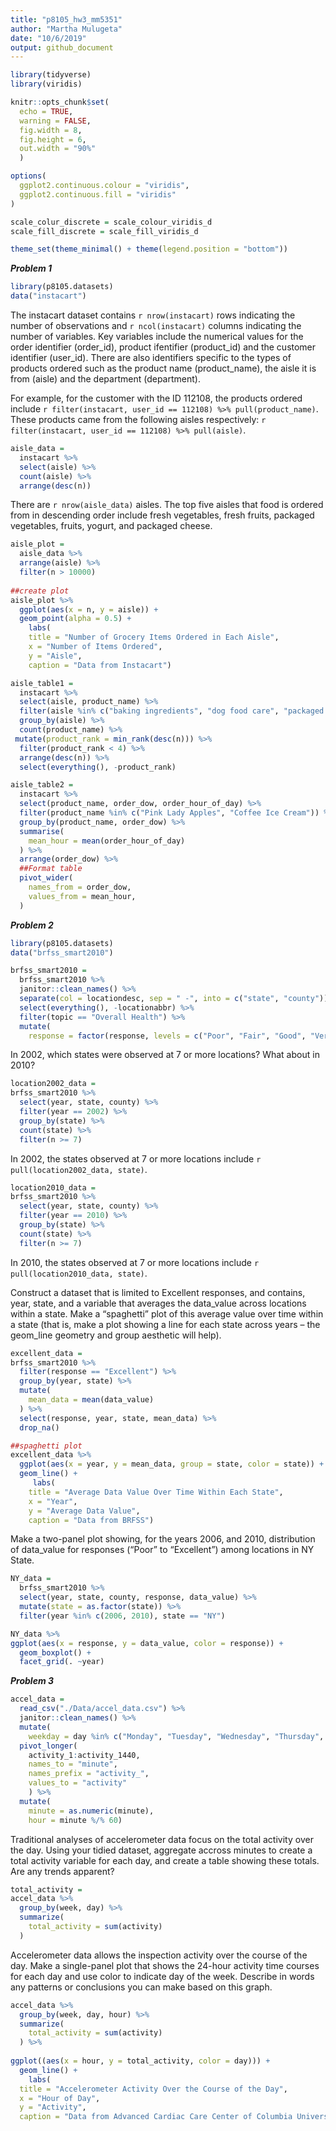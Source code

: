 ```yaml
---
title: "p8105_hw3_mm5351"
author: "Martha Mulugeta"
date: "10/6/2019"
output: github_document
---
```


```r
library(tidyverse)
library(viridis)

knitr::opts_chunk$set(
  echo = TRUE,
  warning = FALSE,
  fig.width = 8,
  fig.height = 6,
  out.width = "90%"
  )

options(
  ggplot2.continuous.colour = "viridis",
  ggplot2.continuous.fill = "viridis"
)

scale_colur_discrete = scale_colour_viridis_d
scale_fill_discrete = scale_fill_viridis_d

theme_set(theme_minimal() + theme(legend.position = "bottom"))
```

***Problem 1***
```r
library(p8105.datasets)
data("instacart")
```

The instacart dataset contains `r nrow(instacart)` rows indicating the number of observations and `r ncol(instacart)` columns indicating the number of variables. Key variables include the numerical values for the order identifier (order_id), product ifentifier (product_id) and the  customer identifier (user_id). There are also identifiers specific to the types of products ordered such as the product name (product_name), the aisle it is from (aisle) and the department (department). 

For example, for the customer with the ID 112108, the products ordered include `r filter(instacart, user_id == 112108) %>% pull(product_name)`. These products came from the following aisles respectively: `r filter(instacart, user_id == 112108) %>% pull(aisle)`. 

```r
aisle_data = 
  instacart %>% 
  select(aisle) %>% 
  count(aisle) %>% 
  arrange(desc(n)) 
```

There are `r nrow(aisle_data)` aisles. The top five aisles that food is ordered from in descending order include fresh vegetables, fresh fruits, packaged vegetables, fruits,	yogurt, and packaged cheese. 

```r
aisle_plot =
  aisle_data %>% 
  arrange(aisle) %>% 
  filter(n > 10000)
  
##create plot  
aisle_plot %>% 
  ggplot(aes(x = n, y = aisle)) +
  geom_point(alpha = 0.5) +
    labs(
    title = "Number of Grocery Items Ordered in Each Aisle",
    x = "Number of Items Ordered",
    y = "Aisle",
    caption = "Data from Instacart")
```



```r
aisle_table1 =
  instacart %>% 
  select(aisle, product_name) %>% 
  filter(aisle %in% c("baking ingredients", "dog food care", "packaged vegetables fruits")) %>% 
  group_by(aisle) %>% 
  count(product_name) %>%
 mutate(product_rank = min_rank(desc(n))) %>% 
  filter(product_rank < 4) %>% 
  arrange(desc(n)) %>% 
  select(everything(), -product_rank)
```

```r
aisle_table2 = 
  instacart %>% 
  select(product_name, order_dow, order_hour_of_day) %>% 
  filter(product_name %in% c("Pink Lady Apples", "Coffee Ice Cream")) %>% 
  group_by(product_name, order_dow) %>% 
  summarise(
    mean_hour = mean(order_hour_of_day)
  ) %>%  
  arrange(order_dow) %>%
  ##Format table  
  pivot_wider(
    names_from = order_dow,
    values_from = mean_hour,
  ) 
```



***Problem 2***
```r
library(p8105.datasets)
data("brfss_smart2010") 
```

```r
brfss_smart2010 =
  brfss_smart2010 %>% 
  janitor::clean_names() %>% 
  separate(col = locationdesc, sep = " -", into = c("state", "county")) %>%
  select(everything(), -locationabbr) %>% 
  filter(topic == "Overall Health") %>% 
  mutate(
    response = factor(response, levels = c("Poor", "Fair", "Good", "Very good", "Excellent"), ordered = TRUE)) 
```  
  
In 2002, which states were observed at 7 or more locations? What about in 2010?
```r
location2002_data = 
brfss_smart2010 %>% 
  select(year, state, county) %>%
  filter(year == 2002) %>% 
  group_by(state) %>% 
  count(state) %>% 
  filter(n >= 7)
```

In 2002, the states observed at 7 or more locations include `r pull(location2002_data, state)`.

```r
location2010_data = 
brfss_smart2010 %>% 
  select(year, state, county) %>%
  filter(year == 2010) %>% 
  group_by(state) %>% 
  count(state) %>% 
  filter(n >= 7)
```

In 2010, the states observed at 7 or more locations include `r pull(location2010_data, state)`.

Construct a dataset that is limited to Excellent responses, and contains, year, state, and a variable that averages the data_value across locations within a state. Make a “spaghetti” plot of this average value over time within a state (that is, make a plot showing a line for each state across years – the geom_line geometry and group aesthetic will help).
```r
excellent_data = 
brfss_smart2010 %>% 
  filter(response == "Excellent") %>% 
  group_by(year, state) %>% 
  mutate(
    mean_data = mean(data_value)
  ) %>% 
  select(response, year, state, mean_data) %>% 
  drop_na()

##spaghetti plot
excellent_data %>% 
  ggplot(aes(x = year, y = mean_data, group = state, color = state)) +
  geom_line() + 
     labs(
    title = "Average Data Value Over Time Within Each State",
    x = "Year",
    y = "Average Data Value",
    caption = "Data from BRFSS")
```  

Make a two-panel plot showing, for the years 2006, and 2010, distribution of data_value for responses (“Poor” to “Excellent”) among locations in NY State.

```r
NY_data = 
  brfss_smart2010 %>% 
  select(year, state, county, response, data_value) %>% 
  mutate(state = as.factor(state)) %>% 
  filter(year %in% c(2006, 2010), state == "NY") 

NY_data %>% 
ggplot(aes(x = response, y = data_value, color = response)) +
  geom_boxplot() +
  facet_grid(. ~year)
```


***Problem 3***
```r
accel_data = 
  read_csv("./Data/accel_data.csv") %>% 
  janitor::clean_names() %>% 
  mutate(
    weekday = day %in% c("Monday", "Tuesday", "Wednesday", "Thursday", "Friday")) %>% 
  pivot_longer(
    activity_1:activity_1440,
    names_to = "minute",
    names_prefix = "activity_",
    values_to = "activity"
    ) %>% 
  mutate(
    minute = as.numeric(minute),
    hour = minute %/% 60)
```

Traditional analyses of accelerometer data focus on the total activity over the day. Using your tidied dataset, aggregate accross minutes to create a total activity variable for each day, and create a table showing these totals. Are any trends apparent?  
```r
total_activity = 
accel_data %>% 
  group_by(week, day) %>% 
  summarize(
    total_activity = sum(activity)
  ) 
```

Accelerometer data allows the inspection activity over the course of the day. Make a single-panel plot that shows the 24-hour activity time courses for each day and use color to indicate day of the week. Describe in words any patterns or conclusions you can make based on this graph.

```r
accel_data %>%
  group_by(week, day, hour) %>% 
  summarize(
    total_activity = sum(activity)
  ) %>% 
  
ggplot((aes(x = hour, y = total_activity, color = day))) +
  geom_line() +
    labs(
  title = "Accelerometer Activity Over the Course of the Day",
  x = "Hour of Day",
  y = "Activity",
  caption = "Data from Advanced Cardiac Care Center of Columbia University Medical Center")  
```








